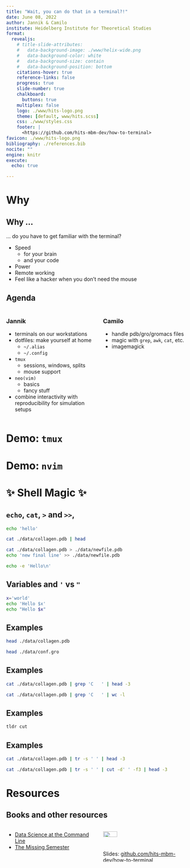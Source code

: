 ```yaml
---
title: "Wait, you can do that in a terminal?!"
date: June 08, 2022
author: Jannik & Camilo
institute: Heidelberg Institute for Theoretical Studies
format:
  revealjs: 
    # title-slide-attributes:
    #   data-background-image: ./www/helix-wide.png
    #   data-background-color: white
    #   data-background-size: contain
    #   data-background-position: bottom
    citations-hover: true
    reference-links: false
    progress: true
    slide-number: true
    chalkboard: 
      buttons: true
    multiplex: false
    logo: ./www/hits-logo.png
    theme: [default, www/hits.scss]
    css: ./www/styles.css
    footer: |
      <https://github.com/hits-mbm-dev/how-to-terminal>
favicon: ./www/hits-logo.png
bibliography: ./references.bib
nocite: ""
engine: knitr
execute:
  echo: true

---
```


# Why

## Why ...

... do you have to get familiar with the terminal?

::: {.incremental}
- Speed
  - for your brain
  - and your code
- Power
- Remote working
- Feel like a hacker when you don't need the mouse
:::

## Agenda

::: {.columns}
::: {.column width="50%"}

### Jannik

- terminals on our workstations
- dotfiles: make yourself at home
  - `~/.alias`
  - `~/.config`
- `tmux`
  - sessions, windows, splits
  - mouse support
- `neo(vim)`
  - basics
  - fancy stuff
- combine interactivity with reproducibility for simulation setups

:::
::: {.column width="50%"}

### Camilo

- handle pdb/gro/gromacs files
- magic with `grep`, `awk`, `cat`, etc.
- imagemagick

:::
:::

# Demo: `tmux`

# Demo: `nvim`

# ✨ Shell Magic ✨

## `echo`, `cat`, `>` and `>>`,

```bash
echo 'hello'
```

```bash
cat ./data/collagen.pdb | head
```

```bash
cat ./data/collagen.pdb > ./data/newfile.pdb
echo 'new final line' >> ./data/newfile.pdb
```

```bash
echo -e 'Hello\n'
```

## Variables and `'` vs `"`

```bash
x='world'
echo 'Hello $x'
echo "Hello $x"
```

## Examples

```bash
head ./data/collagen.pdb
```

```bash
head ./data/conf.gro
```

## Examples

```bash
cat ./data/collagen.pdb | grep 'C   ' | head -3
```

```bash
cat ./data/collagen.pdb | grep 'C   ' | wc -l
```

## Examples

```bash
tldr cut
```

## Examples

```bash
cat ./data/collagen.pdb | tr -s ' ' | head -3
```

```bash
cat ./data/collagen.pdb | tr -s ' ' | cut -d' ' -f3 | head -3
```

# Resources

## Books and other resources

::: {.columns}
::: {.column width="50%"}
- [Data Science at the Command Line](https://datascienceatthecommandline.com/2e/)
- [The Missing Semester](https://missing.csail.mit.edu/)
:::
::: {.column width="50%"}
:::flex
![](./img/2022-06-08-09-54-21.png){width=40%}

[Slides: [github.com/hits-mbm-dev/how-to-terminal](https:/github.com/hits-mbm-dev/how-to-terminal)]{#qrcode}
:::
:::
:::

```{=html}
<style>
figcaption {
    text-align: center;
}
</style>
<script src="./www/qrcode.min.js"></script>
<script type="text/javascript">
let elem = document.getElementById("qrcode")
new QRCode(elem, "https:/github.com/hits-mbm-dev/how-to-terminal");
</script>
```


